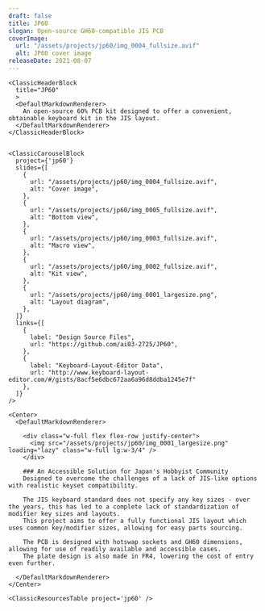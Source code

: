 ```yaml
---
draft: false
title: JP60
slogan: Open-source GH60-compatible JIS PCB
coverImage:
  url: "/assets/projects/jp60/img_0004_fullsize.avif"
  alt: JP60 cover image
releaseDate: 2021-08-07
---
```


<DefaultLayout title={frontmatter.title}>

  <ClassicBlurredHeader src={frontmatter.coverImage.url} />

  <div class="container mx-auto">

    <ClassicHeaderBlock 
      title="JP60"
      >
      <DefaultMarkdownRenderer>
        An open-source 60% PCB kit designed to offer a convenient, obtainable keyboard kit in the JIS layout.
      </DefaultMarkdownRenderer>
    </ClassicHeaderBlock>


    <ClassicCarouselBlock 
      project={'jp60'} 
      slides={[
        {
          url: "/assets/projects/jp60/img_0004_fullsize.avif",
          alt: "Cover image",
        },
        {
          url: "/assets/projects/jp60/img_0005_fullsize.avif",
          alt: "Bottom view",
        },
        {
          url: "/assets/projects/jp60/img_0003_fullsize.avif",
          alt: "Macro view",
        },
        {
          url: "/assets/projects/jp60/img_0002_fullsize.avif",
          alt: "Kit view",
        },
        {
          url: "/assets/projects/jp60/img_0001_largesize.png",
          alt: "Layout diagram",
        },
      ]} 
      links={[
        {
          label: "Design Source Files",
          url: "https://github.com/ai03-2725/JP60",
        },
        {
          label: "Keyboard-Layout-Editor Data",
          url: "http://www.keyboard-layout-editor.com/#/gists/8acf5e6dbc672aa6a96d8ddba1245e7f"
        },
      ]}
    />

    <Center>
      <DefaultMarkdownRenderer>

        <div class="w-full flex flex-row justify-center">
          <img src="/assets/projects/jp60/img_0001_largesize.png" loading="lazy" class="w-full lg:w-3/4" />
        </div>
        
        ### An Accessible Solution for Japan's Hobbyist Community
        Designed to overcome the challenges of a lack of JIS-like options with realistic keyset compatibility.  

        The JIS keyboard standard does not specify any key sizes - over the years, this has led to a complete lack of standardization of modifier key sizes and layouts.  
        This project aims to offer a fully functional JIS layout which uses common key/modifier sizes, allowing for easy parts sourcing.  

        The PCB is designed with hotswap sockets and GH60 dimensions, allowing for use of readily available and accessible cases.  
        The plate design is also made in FR4, lowering the cost of entry even further.        

      </DefaultMarkdownRenderer>
    </Center>

    <ClassicResourcesTable project='jp60' />

  </div>

</DefaultLayout>